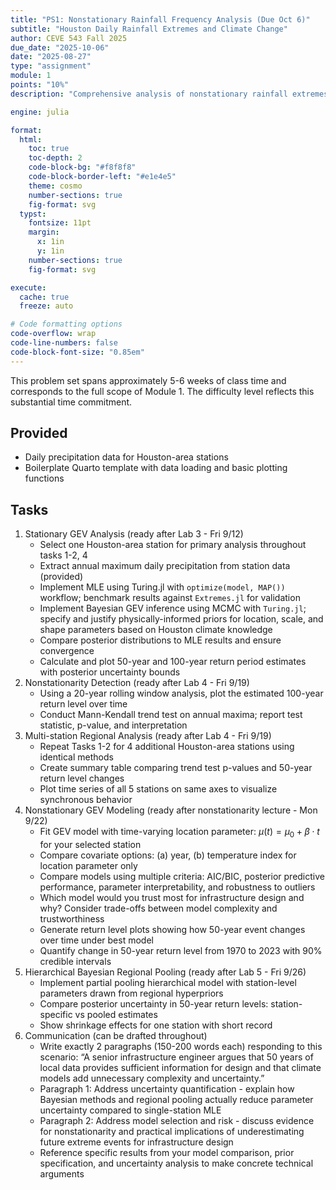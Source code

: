 ```yaml
---
title: "PS1: Nonstationary Rainfall Frequency Analysis (Due Oct 6)"
subtitle: "Houston Daily Rainfall Extremes and Climate Change"
author: CEVE 543 Fall 2025
due_date: "2025-10-06"
date: "2025-08-27"
type: "assignment"
module: 1
points: "10%"
description: "Comprehensive analysis of nonstationary rainfall extremes using EVT, Bayesian methods, and hierarchical modeling"

engine: julia

format:
  html:
    toc: true
    toc-depth: 2
    code-block-bg: "#f8f8f8"
    code-block-border-left: "#e1e4e5"
    theme: cosmo
    number-sections: true
    fig-format: svg
  typst:
    fontsize: 11pt
    margin: 
      x: 1in
      y: 1in
    number-sections: true
    fig-format: svg

execute: 
  cache: true
  freeze: auto

# Code formatting options
code-overflow: wrap
code-line-numbers: false
code-block-font-size: "0.85em"
---
```


This problem set spans approximately 5-6 weeks of class time and corresponds to the full scope of Module 1.
The difficulty level reflects this substantial time commitment.

## Provided

- Daily precipitation data for Houston-area stations 
- Boilerplate Quarto template with data loading and basic plotting functions

## Tasks

1. Stationary GEV Analysis (ready after Lab 3 - Fri 9/12)
   - Select one Houston-area station for primary analysis throughout tasks 1-2, 4
   - Extract annual maximum daily precipitation from station data (provided)
   - Implement MLE using Turing.jl with `optimize(model, MAP())` workflow; benchmark results against `Extremes.jl` for validation
   - Implement Bayesian GEV inference using MCMC with `Turing.jl`; specify and justify physically-informed priors for location, scale, and shape parameters based on Houston climate knowledge
   - Compare posterior distributions to MLE results and ensure convergence
   - Calculate and plot 50-year and 100-year return period estimates with posterior uncertainty bounds

2. Nonstationarity Detection (ready after Lab 4 - Fri 9/19)
   - Using a 20-year rolling window analysis, plot the estimated 100-year return level over time
   - Conduct Mann-Kendall trend test on annual maxima; report test statistic, p-value, and interpretation

3. Multi-station Regional Analysis (ready after Lab 4 - Fri 9/19)
   - Repeat Tasks 1-2 for 4 additional Houston-area stations using identical methods
   - Create summary table comparing trend test p-values and 50-year return level changes
   - Plot time series of all 5 stations on same axes to visualize synchronous behavior

4. Nonstationary GEV Modeling (ready after nonstationarity lecture - Mon 9/22)
   - Fit GEV model with time-varying location parameter: $\mu(t) = \mu_0 + \beta \cdot t$ for your selected station
   - Compare covariate options: (a) year, (b) temperature index for location parameter only
   - Compare models using multiple criteria: AIC/BIC, posterior predictive performance, parameter interpretability, and robustness to outliers
   - Which model would you trust most for infrastructure design and why? Consider trade-offs between model complexity and trustworthiness
   - Generate return level plots showing how 50-year event changes over time under best model
   - Quantify change in 50-year return level from 1970 to 2023 with 90% credible intervals

5. Hierarchical Bayesian Regional Pooling (ready after Lab 5 - Fri 9/26)
   - Implement partial pooling hierarchical model with station-level parameters drawn from regional hyperpriors
   - Compare posterior uncertainty in 50-year return levels: station-specific vs pooled estimates
   - Show shrinkage effects for one station with short record

6. Communication (can be drafted throughout)
   - Write exactly 2 paragraphs (150-200 words each) responding to this scenario: "A senior infrastructure engineer argues that 50 years of local data provides sufficient information for design and that climate models add unnecessary complexity and uncertainty."
   - Paragraph 1: Address uncertainty quantification - explain how Bayesian methods and regional pooling actually reduce parameter uncertainty compared to single-station MLE
   - Paragraph 2: Address model selection and risk - discuss evidence for nonstationarity and practical implications of underestimating future extreme events for infrastructure design
   - Reference specific results from your model comparison, prior specification, and uncertainty analysis to make concrete technical arguments